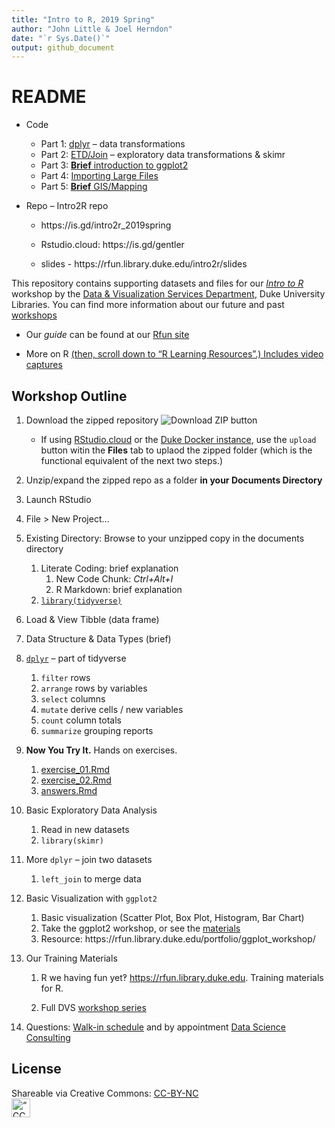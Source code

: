 ```yaml
---
title: "Intro to R, 2019 Spring"
author: "John Little & Joel Herndon"
date: "`r Sys.Date()`"
output: github_document
---
```

<!-- Edit the README.Rmd.  Readme.md is auto genererated --> 

README
======

- Code

    - Part 1: [dplyr](01_dplyr.Rmd) -- data transformations
    - Part 2: [ETD/Join](02_join-skim-eda.Rmd) -- exploratory data transformations & skimr
    - Part 3: [**Brief** introduction to ggplot2](https://intro2r.library.duke.edu/visualization.html)
    - Part 4: [Importing Large Files](large_data.Rmd)
    - Part 5: [**Brief** GIS/Mapping](https://intro2r.library.duke.edu/gis.html)
    
- Repo -- Intro2R repo 

    - https://is.gd/intro2r_2019spring
    
    - Rstudio.cloud:   https://is.gd/gentler
    
    - slides - https://rfun.library.duke.edu/intro2r/slides

This repository contains supporting datasets and files for our [*Intro to R*](https://intro2r.library.duke.edu/) workshop by the [Data & Visualization Services Department](http://library.duke.edu/data), Duke University Libraries. You can find more information about our future and past [workshops](http://library.duke.edu/data/news)

-   Our *guide* can be found at our [Rfun site](https://intro2r.library.duke.edu/)

- More on R [(then, scroll down to "R Learning Resources".) Includes video captures](https://library.duke.edu/data/guides)

Workshop Outline
-------

1. Download the zipped repository ![Download ZIP button](images/clone.png "Download ZIP button")

    - If using [RStudio.cloud](https://rstudio.cloud/) or the [Duke Docker instance](https://vm-manage.oit.duke.edu/containers/rstudio), use the `upload` button witin the **Files** tab to uplaod the zipped folder (which is the functional equivalent of the next two steps.)
    
1. Unzip/expand the zipped repo as a folder **in your Documents Directory**
1. Launch RStudio
1. File > New Project...
1. Existing Directory:  Browse to your unzipped copy in the documents directory

    1.  Literate Coding: brief explanation
        1.  New Code Chunk: *Ctrl+Alt+I*
        2.  R Markdown: brief explanation
    1.  [`library(tidyverse)`](https://tidyverse.org)

2.  Load & View Tibble (data frame)

3.  Data Structure & Data Types (brief)

4.  [`dplyr`](http://dplyr.tidyverse.org/) -- part of tidyverse

    1.  `filter` rows
    2.  `arrange` rows by variables
    3.  `select` columns
    4.  `mutate` derive cells / new variables
    5.  `count` column totals
    6.  `summarize` grouping reports

5.  **Now You Try It.** Hands on exercises.

    1.  [exercise\_01.Rmd](exercise_01.Rmd)
    2.  [exercise\_02.Rmd](exercise_02.Rmd)
    3.  [answers.Rmd](answers.Rmd)

5.  Basic Exploratory Data Analysis

    1. Read in new datasets
    1. `library(skimr)`

5.  More `dplyr` -- join two datasets

    1. `left_join` to merge data


7.  Basic Visualization with `ggplot2` 

    1. Basic visualization (Scatter Plot, Box Plot, Histogram, Bar Chart)
    1. Take the ggplot2 workshop, or see the [materials](https://github.com/amzoss/ggplot2-S19b)
    1. Resource:  https://rfun.library.duke.edu/portfolio/ggplot_workshop/



9.  Our Training Materials

    1.  R we having fun yet‽ <https://rfun.library.duke.edu>.  Training materials for R.
        
    2.  Full DVS [workshop series](https://library.duke.edu/data/news/past-workshops)

10. Questions: [Walk-in schedule](https://library.duke.edu/data/about/schedule) and by appointment [Data Science Consulting](https://library.duke.edu/data/about)

License
-------

Shareable via Creative Commons: [CC-BY-NC](https://creativecommons.org/licenses/by-nc/4.0/)<br> !["CC BY-NC"](images/by-nc.png){height=30px}
